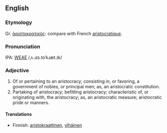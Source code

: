 ==English==
===Etymology===
Gr. [[ἀριστοκρατικός]]: compare with French [[aristocratique]].

===Pronunciation===
IPA: [[WEAE]] /ˌʌ.ɹɪs.toˈkɹæt.ɪk/

===Adjective===
# Of or pertaining to an aristocracy; consisting in, or favoring, a government of nobles, or principal men; as, an aristocratic constitution.
# Partaking of aristocracy; befitting aristocracy; characteristic of, or originating with, the aristocracy; as, an aristocratic measure; aristocratic pride or manners.

<!-- material copied from Webster's Revised Unabridged Dictionary (1913) -->

====Translations====
*Finnish: [[aristokraattinen]], [[ylhäinen]]